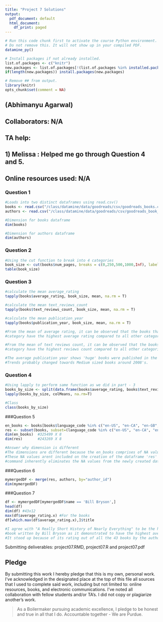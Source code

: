```yaml
---
title: "Project 7 Solutions"
output:
  pdf_document: default
  html_document:
    df_print: paged
---
```


```r
# Run this code chunk first to activate the course Python environment.
# Do not remove this. It will not show up in your compiled PDF.
datamine_py()

# Install packages if not already installed.
list.of.packages <- c("knitr")
new.packages <- list.of.packages[!(list.of.packages %in% installed.packages()[,"Package"])]
if(length(new.packages)) install.packages(new.packages)

# Remove ## from output.
library(knitr)
opts_chunk$set(comment = NA)
```

## (Abhimanyu Agarwal)

## Collaborators: N/A
## TA help: 
## 1) Melissa : Helped me go through Question 4 and 5. 
## Online resources used: N/A 

### Question 1
```r
#Loads into two distinct dataframes using read.csv()
books <- read.csv("/class/datamine/data/goodreads/csv/goodreads_books.csv")
authors <- read.csv("/class/datamine/data/goodreads/csv/goodreads_book_authors.csv")

#Dimension for books dataframe
dim(books)

#Dimension for authors dataframe
dim(authors)


```

### Question 2
```r
#Using the cut function to break into 4 categories 
book_size <- cut(books$num_pages, breaks = c(0,250,500,1000,Inf), labels = c("small", "medium", "large", "huge"), include.lowest=T)
table(book_size)
```

### Question 3
```r
#calculate the mean average_rating
tapply(books$average_rating, book_size, mean, na.rm = T)

#calculate the mean text_reviews_count
tapply(books$text_reviews_count, book_size, mean, na.rm = T)

#calculate the mean publication_year
tapply(books$publication_year, book_size, mean, na.rm = T)

#From the mean of average rating, it can be observed that the books that fall under the 'huge' 
#category have the highest average rating compared to all other categories  

#From the mean of text reviews count, it can be observed that the books that fall under the 'large' 
#category have the highest reviews count compared to all other categories.

#The average publication year shows 'huge' books were published in the early 2000's.
#Trends probably changed towards Medium sized books around 2008's.

```

### Question 4
```r
#Using lapply to perform same function as we did in part - 3
books_by_size <- split(data.frame(books$average_rating, books$text_reviews_count, books$publication_year), book_size)
lapply(books_by_size, colMeans, na.rm=T)

#Class
class(books_by_size)
```

###Question 5
```r
en_books <- books[books$language_code %in% c("en-US", "en-CA", "en-GB", "eng", "en", "en-IN") & books$publication_year > 2000, c("author_id", "book_id", "average_rating", "description", "title", "ratings_count", "language_code", "publication_year")]
res <- subset(books, subset=(language_code %in% c("en-US", "en-CA", "en-GB", "eng", "en", "en-IN")) & (publication_year > 2000), select=c("author_id", "book_id", "average_rating", "description", "title", "ratings_count", "language_code", "publication_year") )
dim(en_books)  #325499 X 8
dim(res)       #243269 X 8

#Answer why dimension is different 
#The dimensions are different because the en_books comprises of NA values which can be checked using the is.na() function.
#These NA values arent included on the creation of the dataframe 'res' using the subset command. This is because the subset 
#command inherently eliminates the NA values from the newly created dataframe. 

```
###Question 6
```r
mymergedDF <- merge(res, authors, by="author_id")
dim(mymergedDF)
```

###Question 7
```r
df <- mymergedDF[mymergedDF$name == 'Bill Bryson',]
head(df)
dim(df) #43x12
max(df$average_rating.x) #For the books 
df[which.max(df$average_rating.x),]$title

#I agree with "A Really Short History of Nearly Everything" to be the highest rated
#book written by Bill Bryson as it demonstrated to have the highest average rating of 4.22. 
#It stood up because of its rating out of all the 43 books by the author 
```

Submitting deliverables: project07.RMD, project07.R and project07.pdf

## Pledge
By submitting this work I hereby pledge that this is my own, personal work. I've acknowledged in the designated place at the top of this file all sources that I used to complete said work, including but not limited to: online resources, books, and electronic communications. I've noted all collaboration with fellow students and/or TA's. I did not copy or plagiarize another's work.

> As a Boilermaker pursuing academic excellence, I pledge to be honest and true in all that I do. Accountable together - We are Purdue.
